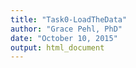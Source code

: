 ```yaml
---
title: "Task0-LoadTheData"
author: "Grace Pehl, PhD"
date: "October 10, 2015"
output: html_document
---
```


